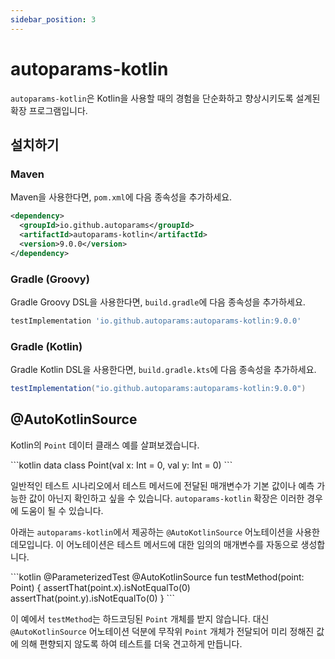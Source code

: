 ```yaml
---
sidebar_position: 3
---
```



# autoparams-kotlin

`autoparams-kotlin`은 Kotlin을 사용할 때의 경험을 단순화하고 향상시키도록 설계된 확장 프로그램입니다.

## 설치하기

### Maven

Maven을 사용한다면, `pom.xml`에 다음 종속성을 추가하세요.

```xml
<dependency>
  <groupId>io.github.autoparams</groupId>
  <artifactId>autoparams-kotlin</artifactId>
  <version>9.0.0</version>
</dependency>
```

### Gradle (Groovy)

Gradle Groovy DSL을 사용한다면, `build.gradle`에 다음 종속성을 추가하세요.

```gradle
testImplementation 'io.github.autoparams:autoparams-kotlin:9.0.0'
```

### Gradle (Kotlin)

Gradle Kotlin DSL을 사용한다면, `build.gradle.kts`에 다음 종속성을 추가하세요.

```gradle
testImplementation("io.github.autoparams:autoparams-kotlin:9.0.0")
```

## @AutoKotlinSource

Kotlin의 `Point` 데이터 클래스 예를 살펴보겠습니다.

<JavaKotlinCodeBlock>
```kotlin
data class Point(val x: Int = 0, val y: Int = 0)
```
</JavaKotlinCodeBlock>

일반적인 테스트 시나리오에서 테스트 메서드에 전달된 매개변수가 기본 값이나 예측 가능한 값이 아닌지 확인하고 싶을 수 있습니다. `autoparams-kotlin` 확장은 이러한 경우에 도움이 될 수 있습니다.

아래는 `autoparams-kotlin`에서 제공하는 `@AutoKotlinSource` 어노테이션을 사용한 데모입니다. 이 어노테이션은 테스트 메서드에 대한 임의의 매개변수를 자동으로 생성합니다.

<JavaKotlinCodeBlock>
```kotlin
@ParameterizedTest
@AutoKotlinSource
fun testMethod(point: Point) {
    assertThat(point.x).isNotEqualTo(0)
    assertThat(point.y).isNotEqualTo(0)
}
```
</JavaKotlinCodeBlock>

이 예에서 `testMethod`는 하드코딩된 `Point` 개체를 받지 않습니다. 대신 `@AutoKotlinSource` 어노테이션 덕분에 무작위 `Point` 개체가 전달되어 미리 정해진 값에 의해 편향되지 않도록 하여 테스트를 더욱 견고하게 만듭니다.
